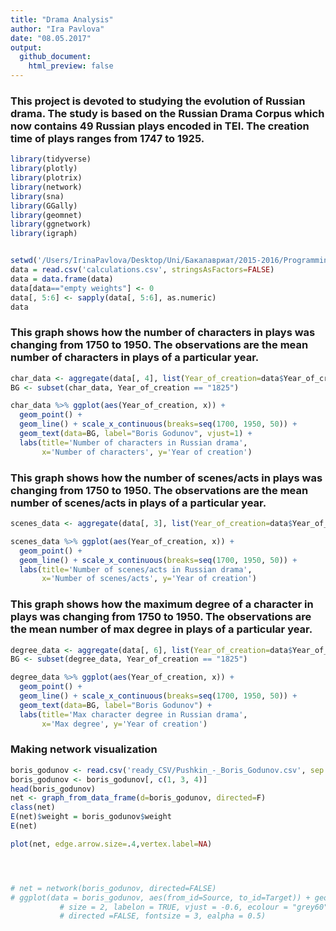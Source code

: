 ```yaml
---
title: "Drama Analysis"
author: "Ira Pavlova"
date: "08.05.2017"
output:
  github_document:
    html_preview: false
---
```


### This project is devoted to studying the evolution of Russian drama. The study is based on the Russian Drama Corpus which now contains 49 Russian plays encoded in TEI. The creation time of plays ranges from 1747 to 1925.
```r
library(tidyverse)
library(plotly)
library(plotrix)
library(network)
library(sna)
library(GGally)
library(geomnet)
library(ggnetwork)
library(igraph)


setwd('/Users/IrinaPavlova/Desktop/Uni/Бакалавриат/2015-2016/Programming/github desktop/RusDraCor/Calculating_stuff_in_plays')
data = read.csv('calculations.csv', stringsAsFactors=FALSE)
data = data.frame(data)
data[data=="empty weights"] <- 0
data[, 5:6] <- sapply(data[, 5:6], as.numeric)
data
```

### This graph shows how the number of characters in plays was changing from 1750 to 1950. The observations are the mean number of characters in plays of a particular year.
```r
char_data <- aggregate(data[, 4], list(Year_of_creation=data$Year_of_creation), mean)
BG <- subset(char_data, Year_of_creation == "1825")

char_data %>% ggplot(aes(Year_of_creation, x)) +
  geom_point() +
  geom_line() + scale_x_continuous(breaks=seq(1700, 1950, 50)) +
  geom_text(data=BG, label="Boris Godunov", vjust=1) +
  labs(title='Number of characters in Russian drama',
       x='Number of characters', y='Year of creation')
```

### This graph shows how the number of scenes/acts in plays was changing from 1750 to 1950. The observations are the mean number of scenes/acts in plays of a particular year.
```r
scenes_data <- aggregate(data[, 3], list(Year_of_creation=data$Year_of_creation), mean)

scenes_data %>% ggplot(aes(Year_of_creation, x)) +
  geom_point() +
  geom_line() + scale_x_continuous(breaks=seq(1700, 1950, 50)) +
  labs(title='Number of scenes/acts in Russian drama',
       x='Number of scenes/acts', y='Year of creation')
```

### This graph shows how the maximum degree of a character in plays was changing from 1750 to 1950. The observations are the mean number of max degree in plays of a particular year.
```r
degree_data <- aggregate(data[, 6], list(Year_of_creation=data$Year_of_creation), mean)
BG <- subset(degree_data, Year_of_creation == "1825")

degree_data %>% ggplot(aes(Year_of_creation, x)) +
  geom_point() +
  geom_line() + scale_x_continuous(breaks=seq(1700, 1950, 50)) +
  geom_text(data=BG, label="Boris Godunov") +
  labs(title='Max character degree in Russian drama',
       x='Max degree', y='Year of creation')
```

### Making network visualization
```r
boris_godunov <- read.csv('ready_CSV/Pushkin_-_Boris_Godunov.csv', sep = ";")
boris_godunov <- boris_godunov[, c(1, 3, 4)]
head(boris_godunov)
net <- graph_from_data_frame(d=boris_godunov, directed=F)
class(net)
E(net)$weight = boris_godunov$weight
E(net)

plot(net, edge.arrow.size=.4,vertex.label=NA)




# net = network(boris_godunov, directed=FALSE)
# ggplot(data = boris_godunov, aes(from_id=Source, to_id=Target)) + geom_net(layout.alg = "kamadakawai", 
           # size = 2, labelon = TRUE, vjust = -0.6, ecolour = "grey60",
           # directed =FALSE, fontsize = 3, ealpha = 0.5)



```